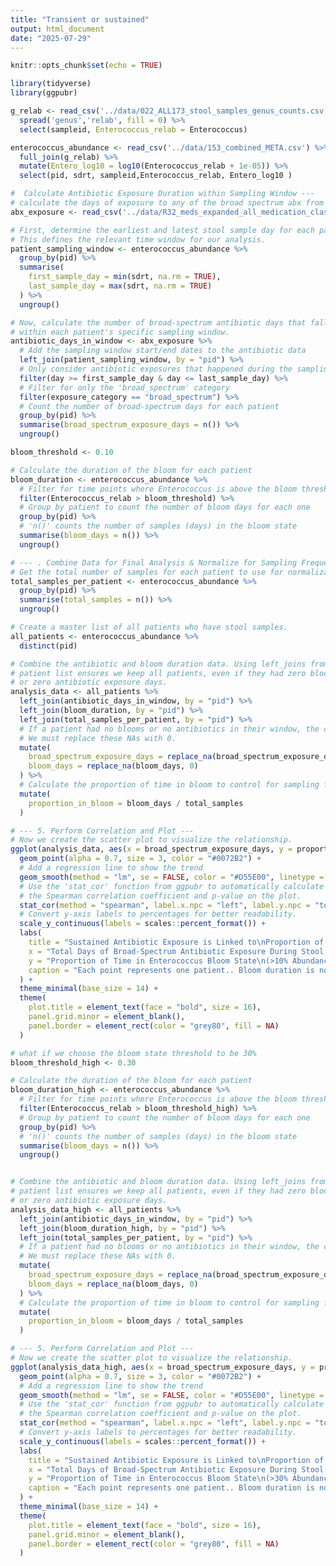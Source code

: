 ```yaml
---
title: "Transient or sustained" 
output: html_document
date: "2025-07-29"
---
```


```r
knitr::opts_chunk$set(echo = TRUE)
```

```r
library(tidyverse)
library(ggpubr) 
```

```r
g_relab <- read_csv('../data/022_ALL173_stool_samples_genus_counts.csv') %>% 
  spread('genus','relab', fill = 0) %>% 
  select(sampleid, Enterococcus_relab = Enterococcus)

enterococcus_abundance <- read_csv('../data/153_combined_META.csv') %>% 
  full_join(g_relab) %>% 
  mutate(Entero_log10 = log10(Enterococcus_relab + 1e-05)) %>% 
  select(pid, sdrt, sampleid,Enterococcus_relab, Entero_log10 )
```


```r
#  Calculate Antibiotic Exposure Duration within Sampling Window ---
# calculate the days of exposure to any of the broad spectrum abx from the earlist day of the stool sample collection to the latest day of the stool sampling 
abx_exposure <- read_csv('../data/R32_meds_expanded_all_medication_classified_for_each_day.csv')

# First, determine the earliest and latest stool sample day for each patient.
# This defines the relevant time window for our analysis.
patient_sampling_window <- enterococcus_abundance %>%
  group_by(pid) %>%
  summarise(
    first_sample_day = min(sdrt, na.rm = TRUE),
    last_sample_day = max(sdrt, na.rm = TRUE)
  ) %>%
  ungroup()

# Now, calculate the number of broad-spectrum antibiotic days that fall
# within each patient's specific sampling window.
antibiotic_days_in_window <- abx_exposure %>%
  # Add the sampling window start/end dates to the antibiotic data
  left_join(patient_sampling_window, by = "pid") %>%
  # Only consider antibiotic exposures that happened during the sampling period
  filter(day >= first_sample_day & day <= last_sample_day) %>%
  # Filter for only the 'broad_spectrum' category
  filter(exposure_category == "broad_spectrum") %>%
  # Count the number of broad-spectrum days for each patient
  group_by(pid) %>%
  summarise(broad_spectrum_exposure_days = n()) %>%
  ungroup()
```

```r
bloom_threshold <- 0.10

# Calculate the duration of the bloom for each patient
bloom_duration <- enterococcus_abundance %>%
  # Filter for time points where Enterococcus is above the bloom threshold
  filter(Enterococcus_relab > bloom_threshold) %>%
  # Group by patient to count the number of bloom days for each one
  group_by(pid) %>%
  # 'n()' counts the number of samples (days) in the bloom state
  summarise(bloom_days = n()) %>%
  ungroup()

# --- . Combine Data for Final Analysis & Normalize for Sampling Frequency ---
# Get the total number of samples for each patient to use for normalization.
total_samples_per_patient <- enterococcus_abundance %>%
  group_by(pid) %>%
  summarise(total_samples = n()) %>%
  ungroup()

# Create a master list of all patients who have stool samples.
all_patients <- enterococcus_abundance %>%
  distinct(pid)

# Combine the antibiotic and bloom duration data. Using left_joins from the master
# patient list ensures we keep all patients, even if they had zero bloom days
# or zero antibiotic exposure days.
analysis_data <- all_patients %>%
  left_join(antibiotic_days_in_window, by = "pid") %>%
  left_join(bloom_duration, by = "pid") %>%
  left_join(total_samples_per_patient, by = "pid") %>%
  # If a patient had no blooms or no antibiotics in their window, the count will be NA.
  # We must replace these NAs with 0.
  mutate(
    broad_spectrum_exposure_days = replace_na(broad_spectrum_exposure_days, 0),
    bloom_days = replace_na(bloom_days, 0)
  ) %>%
  # Calculate the proportion of time in bloom to control for sampling frequency.
  mutate(
    proportion_in_bloom = bloom_days / total_samples
  )

# --- 5. Perform Correlation and Plot ---
# Now we create the scatter plot to visualize the relationship.
ggplot(analysis_data, aes(x = broad_spectrum_exposure_days, y = proportion_in_bloom)) +
  geom_point(alpha = 0.7, size = 3, color = "#0072B2") +
  # Add a regression line to show the trend
  geom_smooth(method = "lm", se = FALSE, color = "#D55E00", linetype = "dashed") +
  # Use the 'stat_cor' function from ggpubr to automatically calculate and display
  # the Spearman correlation coefficient and p-value on the plot.
  stat_cor(method = "spearman", label.x.npc = "left", label.y.npc = "top", size = 5) +
  # Convert y-axis labels to percentages for better readability.
  scale_y_continuous(labels = scales::percent_format()) +
  labs(
    title = "Sustained Antibiotic Exposure is Linked to\nProportion of Time in Bloom",
    x = "Total Days of Broad-Spectrum Antibiotic Exposure During Stool Sampling",
    y = "Proportion of Time in Enterococcus Bloom State\n(>10% Abundance)",
    caption = "Each point represents one patient.. Bloom duration is normalized by sampling frequency."
  ) +
  theme_minimal(base_size = 14) +
  theme(
    plot.title = element_text(face = "bold", size = 16),
    panel.grid.minor = element_blank(),
    panel.border = element_rect(color = "grey80", fill = NA)
  )

```

```r
# what if we choose the bloom state threshold to be 30%
bloom_threshold_high <- 0.30

# Calculate the duration of the bloom for each patient
bloom_duration_high <- enterococcus_abundance %>%
  # Filter for time points where Enterococcus is above the bloom threshold
  filter(Enterococcus_relab > bloom_threshold_high) %>%
  # Group by patient to count the number of bloom days for each one
  group_by(pid) %>%
  # 'n()' counts the number of samples (days) in the bloom state
  summarise(bloom_days = n()) %>%
  ungroup()


# Combine the antibiotic and bloom duration data. Using left_joins from the master
# patient list ensures we keep all patients, even if they had zero bloom days
# or zero antibiotic exposure days.
analysis_data_high <- all_patients %>%
  left_join(antibiotic_days_in_window, by = "pid") %>%
  left_join(bloom_duration_high, by = "pid") %>%
  left_join(total_samples_per_patient, by = "pid") %>%
  # If a patient had no blooms or no antibiotics in their window, the count will be NA.
  # We must replace these NAs with 0.
  mutate(
    broad_spectrum_exposure_days = replace_na(broad_spectrum_exposure_days, 0),
    bloom_days = replace_na(bloom_days, 0)
  ) %>%
  # Calculate the proportion of time in bloom to control for sampling frequency.
  mutate(
    proportion_in_bloom = bloom_days / total_samples
  )

# --- 5. Perform Correlation and Plot ---
# Now we create the scatter plot to visualize the relationship.
ggplot(analysis_data_high, aes(x = broad_spectrum_exposure_days, y = proportion_in_bloom)) +
  geom_point(alpha = 0.7, size = 3, color = "#0072B2") +
  # Add a regression line to show the trend
  geom_smooth(method = "lm", se = FALSE, color = "#D55E00", linetype = "dashed") +
  # Use the 'stat_cor' function from ggpubr to automatically calculate and display
  # the Spearman correlation coefficient and p-value on the plot.
  stat_cor(method = "spearman", label.x.npc = "left", label.y.npc = "top", size = 5) +
  # Convert y-axis labels to percentages for better readability.
  scale_y_continuous(labels = scales::percent_format()) +
  labs(
    title = "Sustained Antibiotic Exposure is Linked to\nProportion of Time in Bloom",
    x = "Total Days of Broad-Spectrum Antibiotic Exposure During Stool Sampling",
    y = "Proportion of Time in Enterococcus Bloom State\n(>30% Abundance)",
    caption = "Each point represents one patient.. Bloom duration is normalized by sampling frequency."
  ) +
  theme_minimal(base_size = 14) +
  theme(
    plot.title = element_text(face = "bold", size = 16),
    panel.grid.minor = element_blank(),
    panel.border = element_rect(color = "grey80", fill = NA)
  )
```

